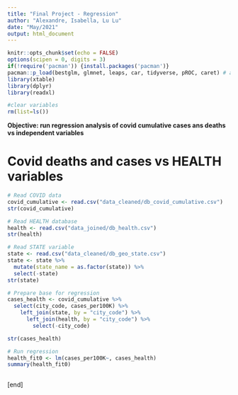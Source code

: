 ---
title: "Final Project - Regression"
author: "Alexandre, Isabella, Lu Lu"
date: "May/2021"
output: html_document
---

```{r setup, include=FALSE}
knitr::opts_chunk$set(echo = FALSE)
options(scipen = 0, digits = 3)
if(!require('pacman')) {install.packages('pacman')}
pacman::p_load(bestglm, glmnet, leaps, car, tidyverse, pROC, caret) # add the packages needed
library(xtable)
library(dplyr)
library(readxl)
```

```{r, echo=FALSE}
#clear variables
rm(list=ls())
```

**Objective: run regression analysis of covid cumulative cases ans deaths vs independent variables**

# Covid deaths and cases vs HEALTH variables

```{r}
# Read COVID data
covid_cumulative <- read.csv("data_cleaned/db_covid_cumulative.csv")
str(covid_cumulative)

# Read HEALTH database
health <- read.csv("data_joined/db_health.csv")
str(health)

# Read STATE variable
state <- read.csv("data_cleaned/db_geo_state.csv")
state <- state %>%
  mutate(state_name = as.factor(state)) %>%
  select(-state)
str(state)
```


```{r}
# Prepare base for regression
cases_health <- covid_cumulative %>%
  select(city_code, cases_per100K) %>%
    left_join(state, by = "city_code") %>%
      left_join(health, by = "city_code") %>%
        select(-city_code)

str(cases_health)
```
```{r}
# Run regression
health_fit0 <- lm(cases_per100K~, cases_health)
summary(health_fit0)
  
```




[end]

